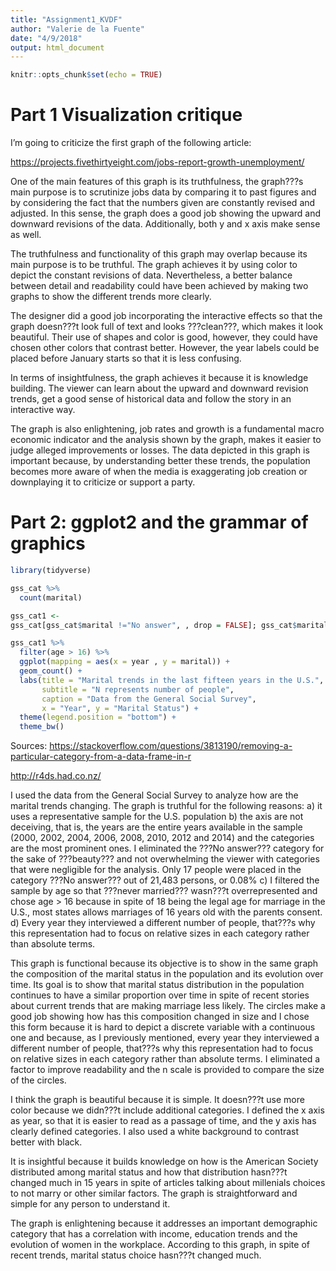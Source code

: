 ```yaml
---
title: "Assignment1_KVDF"
author: "Valerie de la Fuente"
date: "4/9/2018"
output: html_document
---
```


```r
knitr::opts_chunk$set(echo = TRUE)
```

# Part 1 Visualization critique

I'm going to criticize the first graph of the following article: 

<https://projects.fivethirtyeight.com/jobs-report-growth-unemployment/>

One of the main features of this graph is its truthfulness, the graph???s main purpose is to scrutinize jobs data by comparing it to past figures and by considering the fact that the numbers given are constantly revised and adjusted. In this sense, the graph does a good job showing the upward and downward revisions of the data. Additionally, both y and x axis make sense as well. 

The truthfulness and functionality of this graph may overlap because its main purpose is to be truthful. The graph achieves it by using color to depict the constant revisions of data. Nevertheless, a better balance between detail and readability could have been achieved by making two graphs to show the different trends more clearly. 

The designer did a good job incorporating the interactive effects so that the graph doesn???t look full of text and looks ???clean???, which makes it look beautiful. Their use of shapes and color is good, however, they could have chosen other colors that contrast better. However, the year labels could be placed before January starts so that it is less confusing. 
 
In terms of insightfulness, the graph achieves it because it is knowledge building. The viewer can learn about the upward and downward revision trends, get a good sense of historical data and follow the story in an interactive way. 

The graph is also enlightening, job rates and growth is a fundamental macro economic indicator and the analysis shown by the graph, makes it easier to judge alleged improvements or losses. The data depicted in this graph is important because, by understanding better these trends, the population becomes more aware of when the media is exaggerating job creation or downplaying it to criticize or support a party. 



# Part 2: ggplot2 and the grammar of graphics

```r
library(tidyverse)
```
```r
gss_cat %>%
  count(marital)
```

```r
gss_cat1 <-
gss_cat[gss_cat$marital !="No answer", , drop = FALSE]; gss_cat$marital <- factor(gss_cat$marital)
```
```r
gss_cat1 %>%
  filter(age > 16) %>%
  ggplot(mapping = aes(x = year , y = marital)) + 
  geom_count() +
  labs(title = "Marital trends in the last fifteen years in the U.S.",
       subtitle = "N represents number of people",
       caption = "Data from the General Social Survey", 
       x = "Year", y = "Marital Status") +
  theme(legend.position = "bottom") +
  theme_bw()
```


Sources: <https://stackoverflow.com/questions/3813190/removing-a-particular-category-from-a-data-frame-in-r>

<http://r4ds.had.co.nz/>

I used the data from the General Social Survey to analyze how are the marital trends changing. The graph is truthful for the following reasons:  a) it uses a representative sample for the U.S. population b) the axis are not deceiving, that is, the years are the entire years available in the sample (2000, 2002, 2004, 2006, 2008, 2010, 2012 and 2014) and the categories are the most prominent ones. I eliminated the ???No answer??? category for the sake of ???beauty??? and not overwhelming the viewer with categories that were negligible for the analysis. Only 17 people were placed in the category ???No answer??? out of 21,483 persons, or 0.08% c) I filtered the sample by age so that ???never married??? wasn???t overrepresented and chose age > 16 because in spite of 18 being the legal age for marriage in the U.S., most states allows marriages of 16 years old with the parents consent. d) Every year they interviewed a different number of people, that???s why this representation had to focus on relative sizes in each category rather than absolute terms.

This graph is functional because its objective is to show in the same graph the composition of the marital status in the population and its evolution over time. Its goal is to show that marital status distribution in the population continues to have a similar proportion over time in spite of recent stories about current trends that are making marriage less likely. The circles make a good job showing how has this composition changed in size and I chose this form because it is hard to depict a discrete variable with a continuous one and because, as I previously mentioned, every year they interviewed a different number of people, that???s why this representation had to focus on relative sizes in each category rather than absolute terms. I eliminated a factor to improve readability and the n scale is provided to compare the size of the circles. 

I think the graph is beautiful because it is simple. It doesn???t use more color because we didn???t include additional categories. I defined the x axis as year, so that it is easier to read as a passage of time, and the y axis has clearly defined categories. I also used a white background to contrast better with black. 

It is insightful because it builds knowledge on how is the American Society distributed among marital status and how that distribution hasn???t changed much in 15 years in spite of articles talking about millenials choices to not marry or other similar factors.  The graph is straightforward and simple for any person to understand it.

The graph is enlightening because it addresses an important demographic category that has a correlation with income, education trends and the evolution of women in the workplace. According to this graph, in spite of recent trends, marital status choice hasn???t changed much. 



